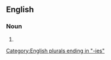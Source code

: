 ==English==

===Noun===
{{head|en|noun plural form}}

# {{plural of|coralberry|lang=en}}

[[Category:English plurals ending in "-ies"]]